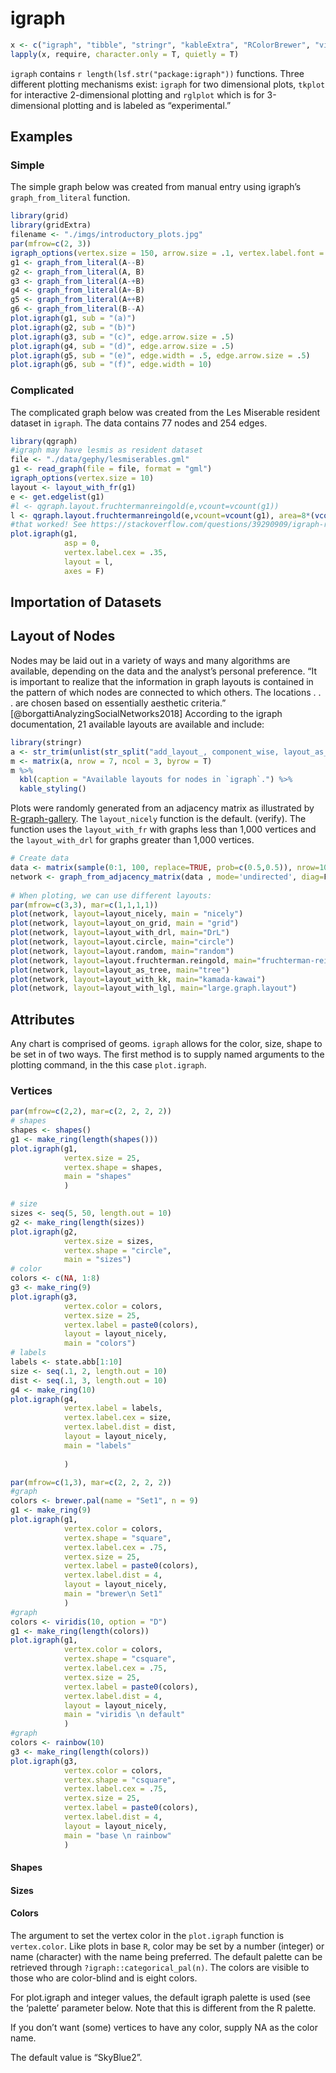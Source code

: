 # igraph {#igraph}

```r
x <- c("igraph", "tibble", "stringr", "kableExtra", "RColorBrewer", "viridis")
lapply(x, require, character.only = T, quietly = T)
```
`igraph` contains `r length(lsf.str("package:igraph"))` functions. Three different plotting mechanisms exist: `igraph` for two dimensional plots, `tkplot` for interactive 2-dimensional plotting and `rglplot` which is for 3-dimensional plotting and is labeled as "experimental."

## Examples

### Simple

The simple graph below was created from manual entry using igraph's `graph_from_literal` function.

```r

library(grid)
library(gridExtra)
filename <- "./imgs/introductory_plots.jpg"
par(mfrow=c(2, 3))
igraph_options(vertex.size = 150, arrow.size = .1, vertex.label.font = 16)
g1 <- graph_from_literal(A--B)
g2 <- graph_from_literal(A, B)
g3 <- graph_from_literal(A-+B)
g4 <- graph_from_literal(A+-B)
g5 <- graph_from_literal(A++B)
g6 <- graph_from_literal(B--A)
plot.igraph(g1, sub = "(a)")
plot.igraph(g2, sub = "(b)")
plot.igraph(g3, sub = "(c)", edge.arrow.size = .5)
plot.igraph(g4, sub = "(d)", edge.arrow.size = .5)
plot.igraph(g5, sub = "(e)", edge.width = .5, edge.arrow.size = .5)
plot.igraph(g6, sub = "(f)", edge.width = 10)

```

### Complicated

The complicated graph below was created from the Les Miserable resident dataset in `igraph`. The data contains 77 nodes and 254 edges.


```r
library(qgraph)
#igraph may have lesmis as resident dataset
file <- "./data/gephy/lesmiserables.gml"
g1 <- read_graph(file = file, format = "gml")
igraph_options(vertex.size = 10)
layout <- layout_with_fr(g1)
e <- get.edgelist(g1)
#l <- qgraph.layout.fruchtermanreingold(e,vcount=vcount(g1))
l <- qgraph.layout.fruchtermanreingold(e,vcount=vcount(g1), area=8*(vcount(g1)^2),repulse.rad=(vcount(g1)^3.1))
#that worked! See https://stackoverflow.com/questions/39290909/igraph-resolving-tight-overlapping-nodes
plot.igraph(g1, 
            asp = 0,
            vertex.label.cex = .35, 
            layout = l,
            axes = F)
```

## Importation of Datasets


## Layout of Nodes

Nodes may be laid out in a variety of ways and many algorithms are available, depending on the data and the analyst's personal preference. "It is important to realize that the information in graph layouts is contained in the pattern of which nodes are connected to which others.  The locations . . . are chosen based on essentially aesthetic criteria." [@borgattiAnalyzingSocialNetworks2018] According to the igraph documentation, 21 available layouts are available and include:

```r

library(stringr)
a <- str_trim(unlist(str_split("add_layout_, component_wise, layout_as_star, layout_as_tree, layout_in_circle, layout_nicely, layout_on_grid, layout_on_sphere, layout_randomly, layout_with_dh, layout_with_fr, layout_with_gem, layout_with_graphopt, layout_with_kk, layout_with_lgl, layout_with_mds, layout_with_sugiyama, layout_, merge_coords, norm_coords, normalize", ",")), side = "both")
m <- matrix(a, nrow = 7, ncol = 3, byrow = T)
m %>%
  kbl(caption = "Available layouts for nodes in `igraph`.") %>%
  kable_styling()
```

Plots were randomly generated from an adjacency matrix as illustrated by [R-graph-gallery](https://www.r-graph-gallery.com/network.html). The `layout_nicely` function is the default.  (verify).  The function 
uses the `layout_with_fr` with graphs less than 1,000 vertices and the `layout_with_drl` for graphs greater than 1,000 vertices.

```r
# Create data
data <- matrix(sample(0:1, 100, replace=TRUE, prob=c(0.5,0.5)), nrow=10)
network <- graph_from_adjacency_matrix(data , mode='undirected', diag=F )
 
# When ploting, we can use different layouts:
par(mfrow=c(3,3), mar=c(1,1,1,1))
plot(network, layout=layout_nicely, main = "nicely")
plot(network, layout=layout_on_grid, main = "grid")
plot(network, layout=layout_with_drl, main="DrL")
plot(network, layout=layout.circle, main="circle")
plot(network, layout=layout.random, main="random")
plot(network, layout=layout.fruchterman.reingold, main="fruchterman-reingold")
plot(network, layout=layout_as_tree, main="tree")
plot(network, layout=layout_with_kk, main="kamada-kawai")
plot(network, layout=layout_with_lgl, main="large.graph.layout")
```

## Attributes

Any chart is comprised of geoms.  `igraph` allows for the color, size, shape to be set in of two ways.  The first method is to supply named arguments to the plotting command, in the this case `plot.igraph`.

### Vertices

```r
par(mfrow=c(2,2), mar=c(2, 2, 2, 2))
# shapes
shapes <- shapes()
g1 <- make_ring(length(shapes()))
plot.igraph(g1,
            vertex.size = 25,
            vertex.shape = shapes,
            main = "shapes"
            )

# size
sizes <- seq(5, 50, length.out = 10)
g2 <- make_ring(length(sizes))
plot.igraph(g2, 
            vertex.size = sizes,
            vertex.shape = "circle",
            main = "sizes")
# color
colors <- c(NA, 1:8)
g3 <- make_ring(9)
plot.igraph(g3, 
            vertex.color = colors,
            vertex.size = 25,
            vertex.label = paste0(colors),
            layout = layout_nicely,
            main = "colors")
# labels
labels <- state.abb[1:10]
size <- seq(.1, 2, length.out = 10)
dist <- seq(.1, 3, length.out = 10)
g4 <- make_ring(10)
plot.igraph(g4, 
            vertex.label = labels,
            vertex.label.cex = size,
            vertex.label.dist = dist,
            layout = layout_nicely,
            main = "labels"
            
            )

```

```r
par(mfrow=c(1,3), mar=c(2, 2, 2, 2))
#graph
colors <- brewer.pal(name = "Set1", n = 9)
g1 <- make_ring(9)
plot.igraph(g1, 
            vertex.color = colors,
            vertex.shape = "square",
            vertex.label.cex = .75,
            vertex.size = 25,
            vertex.label = paste0(colors),
            vertex.label.dist = 4,
            layout = layout_nicely,
            main = "brewer\n Set1"
            )
#graph
colors <- viridis(10, option = "D")
g1 <- make_ring(length(colors))
plot.igraph(g1, 
            vertex.color = colors,
            vertex.shape = "csquare",
            vertex.label.cex = .75,
            vertex.size = 25,
            vertex.label = paste0(colors),
            vertex.label.dist = 4,
            layout = layout_nicely,
            main = "viridis \n default"
            )
#graph
colors <- rainbow(10)
g3 <- make_ring(length(colors))
plot.igraph(g3, 
            vertex.color = colors,
            vertex.shape = "csquare",
            vertex.label.cex = .75,
            vertex.size = 25,
            vertex.label = paste0(colors),
            vertex.label.dist = 4,
            layout = layout_nicely,
            main = "base \n rainbow"
            )

```


#### Shapes

#### Sizes

#### Colors

The argument to set the vertex color in the `plot.igraph` function is `vertex.color`.  Like plots in base `R`, color may be set by a number (integer) or name (character) with the name being preferred. The default palette can be retrieved through `?igraph::categorical_pal(n)`.  The colors are visible to those who are color-blind and is eight colors.



For plot.igraph and integer values, the default igraph palette is used (see the ‘palette’ parameter below. Note that this is different from the R palette.

If you don't want (some) vertices to have any color, supply NA as the color name.

The default value is “SkyBlue2”.

